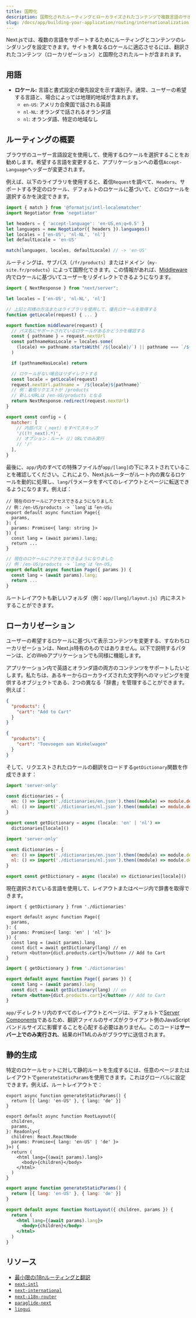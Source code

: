 ```yaml
---
title: 国際化
description: 国際化されたルーティングとローカライズされたコンテンツで複数言語のサポートを追加します。
slug: /docs/app/building-your-application/routing/internationalization
---
```


Next.jsでは、複数の言語をサポートするためにルーティングとコンテンツのレンダリングを設定できます。サイトを異なるロケールに適応させるには、翻訳されたコンテンツ（ローカリゼーション）と国際化されたルートが含まれます。

## 用語

- **ロケール:** 言語と書式設定の優先設定を示す識別子。通常、ユーザーの希望する言語と、場合によっては地理的地域が含まれます。
  - `en-US`: アメリカ合衆国で話される英語
  - `nl-NL`: オランダで話されるオランダ語
  - `nl`: オランダ語、特定の地域なし

## ルーティングの概要

ブラウザのユーザー言語設定を使用して、使用するロケールを選択することをお勧めします。希望する言語を変更すると、アプリケーションへの着信`Accept-Language`ヘッダーが変更されます。

例えば、以下のライブラリを使用すると、着信`Request`を調べて、`Headers`、サポートする予定のロケール、デフォルトのロケールに基づいて、どのロケールを選択するかを決定できます。

```js filename="middleware.js"
import { match } from '@formatjs/intl-localematcher'
import Negotiator from 'negotiator'

let headers = { 'accept-language': 'en-US,en;q=0.5' }
let languages = new Negotiator({ headers }).languages()
let locales = ['en-US', 'nl-NL', 'nl']
let defaultLocale = 'en-US'

match(languages, locales, defaultLocale) // -> 'en-US'
```

ルーティングは、サブパス（`/fr/products`）またはドメイン（`my-site.fr/products`）によって国際化できます。この情報があれば、[Middleware](/docs/app/building-your-application/routing/middleware)内でロケールに基づいてユーザーをリダイレクトできるようになります。

```js filename="middleware.js"
import { NextResponse } from "next/server";

let locales = ['en-US', 'nl-NL', 'nl']

// 上記と同様の方法またはライブラリを使用して、優先ロケールを取得する
function getLocale(request) { ... }

export function middleware(request) {
  // パス名にサポートされているロケールがあるかどうかを確認する
  const { pathname } = request.nextUrl
  const pathnameHasLocale = locales.some(
    (locale) => pathname.startsWith(`/${locale}/`) || pathname === `/${locale}`
  )

  if (pathnameHasLocale) return

  // ロケールがない場合はリダイレクトする
  const locale = getLocale(request)
  request.nextUrl.pathname = `/${locale}${pathname}`
  // 例：着信リクエストが /products
  // 新しいURLは /en-US/products となる
  return NextResponse.redirect(request.nextUrl)
}

export const config = {
  matcher: [
    // 内部パス（_next）をすべてスキップ
    '/((?!_next).*)',
    // オプション：ルート（/）URLでのみ実行
    // '/'
  ],
}
```

最後に、`app/`内のすべての特殊ファイルが`app/[lang]`の下にネストされていることを確認してください。これにより、Next.jsルーターがルート内の異なるロケールを動的に処理し、`lang`パラメータをすべてのレイアウトとページに転送できるようになります。例えば：

```tsx filename="app/[lang]/page.tsx" switcher
// 現在のロケールにアクセスできるようになりました
// 例：/en-US/products -> `lang`は「en-US」
export default async function Page({
  params,
}: {
  params: Promise<{ lang: string }>
}) {
  const lang = (await params).lang;
  return ...
}
```

```jsx filename="app/[lang]/page.js" switcher
// 現在のロケールにアクセスできるようになりました
// 例：/en-US/products -> `lang`は「en-US」
export default async function Page({ params }) {
  const lang = (await params).lang;
  return ...
}
```

ルートレイアウトも新しいフォルダ（例：`app/[lang]/layout.js`）内にネストすることができます。

## ローカリゼーション

ユーザーの希望するロケールに基づいて表示コンテンツを変更する、すなわちローカリゼーションは、Next.js特有のものではありません。以下で説明するパターンは、どのWebアプリケーションでも同様に機能します。

アプリケーション内で英語とオランダ語の両方のコンテンツをサポートしたいとします。私たちは、あるキーからローカライズされた文字列へのマッピングを提供するオブジェクトである、2つの異なる「辞書」を管理することができます。例えば：

```json filename="dictionaries/en.json"
{
  "products": {
    "cart": "Add to Cart"
  }
}
```

```json filename="dictionaries/nl.json"
{
  "products": {
    "cart": "Toevoegen aan Winkelwagen"
  }
}
```

そして、リクエストされたロケールの翻訳をロードする`getDictionary`関数を作成できます：

```ts filename="app/[lang]/dictionaries.ts" switcher
import 'server-only'

const dictionaries = {
  en: () => import('./dictionaries/en.json').then((module) => module.default),
  nl: () => import('./dictionaries/nl.json').then((module) => module.default),
}

export const getDictionary = async (locale: 'en' | 'nl') =>
  dictionaries[locale]()
```

```js filename="app/[lang]/dictionaries.js" switcher
import 'server-only'

const dictionaries = {
  en: () => import('./dictionaries/en.json').then((module) => module.default),
  nl: () => import('./dictionaries/nl.json').then((module) => module.default),
}

export const getDictionary = async (locale) => dictionaries[locale]()
```

現在選択されている言語を使用して、レイアウトまたはページ内で辞書を取得できます。

```tsx filename="app/[lang]/page.tsx" switcher
import { getDictionary } from './dictionaries'

export default async function Page({
  params,
}: {
  params: Promise<{ lang: 'en' | 'nl' }>
}) {
  const lang = (await params).lang
  const dict = await getDictionary(lang) // en
  return <button>{dict.products.cart}</button> // Add to Cart
}
```

```jsx filename="app/[lang]/page.js" switcher
import { getDictionary } from './dictionaries'

export default async function Page({ params }) {
  const lang = (await params).lang
  const dict = await getDictionary(lang) // en
  return <button>{dict.products.cart}</button> // Add to Cart
}
```

`app/`ディレクトリ内のすべてのレイアウトとページは、デフォルトで[Server Components](/docs/app/building-your-application/rendering/server-components)であるため、翻訳ファイルのサイズがクライアント側のJavaScriptバンドルサイズに影響することを心配する必要はありません。このコードは**サーバー上でのみ実行され**、結果のHTMLのみがブラウザに送信されます。

## 静的生成

特定のロケールセットに対して静的ルートを生成するには、任意のページまたはレイアウトで`generateStaticParams`を使用できます。これはグローバルに設定できます。例えば、ルートレイアウトで：

```tsx filename="app/[lang]/layout.tsx" switcher
export async function generateStaticParams() {
  return [{ lang: 'en-US' }, { lang: 'de' }]
}

export default async function RootLayout({
  children,
  params,
}: Readonly<{
  children: React.ReactNode
  params: Promise<{ lang: 'en-US' | 'de' }>
}>) {
  return (
    <html lang={(await params).lang}>
      <body>{children}</body>
    </html>
  )
}
```

```jsx filename="app/[lang]/layout.js" switcher
export async function generateStaticParams() {
  return [{ lang: 'en-US' }, { lang: 'de' }]
}

export default async function RootLayout({ children, params }) {
  return (
    <html lang={(await params).lang}>
      <body>{children}</body>
    </html>
  )
}
```

## リソース

- [最小限のi18nルーティングと翻訳](https://github.com/vercel/next.js/tree/canary/examples/i18n-routing)
- [`next-intl`](https://next-intl.dev)
- [`next-international`](https://github.com/QuiiBz/next-international)
- [`next-i18n-router`](https://github.com/i18nexus/next-i18n-router)
- [`paraglide-next`](https://inlang.com/m/osslbuzt/paraglide-next-i18n)
- [`lingui`](https://lingui.dev)
